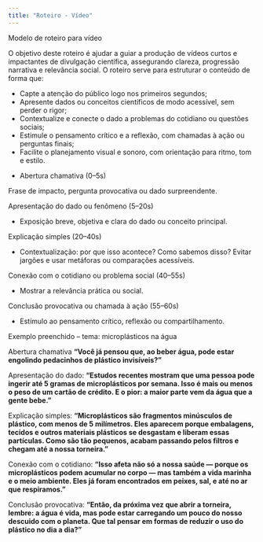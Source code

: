 ```yaml
---
title: "Roteiro - Vídeo"
---
```


::: titulo-nao-numerado
Modelo de roteiro para vídeo
:::

::: callout-tip
O objetivo deste roteiro é ajudar a guiar a produção de vídeos curtos e impactantes de divulgação científica, assegurando clareza, progressão narrativa e relevância social. O roteiro serve para estruturar o conteúdo de forma que:

-   Capte a atenção do público logo nos primeiros segundos;
-   Apresente dados ou conceitos científicos de modo acessível, sem perder o rigor;
-   Contextualize e conecte o dado a problemas do cotidiano ou questões sociais;
-   Estimule o pensamento crítico e a reflexão, com chamadas à ação ou perguntas finais;
-   Facilite o planejamento visual e sonoro, com orientação para ritmo, tom e estilo.
:::

:::::::::: fundo-papel
::: subtitulo-nao-numerado
-   Abertura chamativa (0–5s)
:::

Frase de impacto, pergunta provocativa ou dado surpreendente.

::: subtitulo-nao-numerado
Apresentação do dado ou fenômeno (5–20s)
:::

-   Exposição breve, objetiva e clara do dado ou conceito principal.

::: subtitulo-nao-numerado
Explicação simples (20–40s)
:::

-   Contextualização: por que isso acontece? Como sabemos disso? Evitar jargões e usar metáforas ou comparações acessíveis.

::: subtitulo-nao-numerado
Conexão com o cotidiano ou problema social (40–55s)
:::

-   Mostrar a relevância prática ou social.

::: subtitulo-nao-numerado
Conclusão provocativa ou chamada à ação (55–60s)
:::

-   Estímulo ao pensamento crítico, reflexão ou compartilhamento.

::: subtitulo-nao-numerado
Exemplo preenchido – tema: microplásticos na água
:::

::: citacao
Abertura chamativa **“Você já pensou que, ao beber água, pode estar engolindo pedacinhos de plástico invisíveis?”**

Apresentação do dado: **“Estudos recentes mostram que uma pessoa pode ingerir até 5 gramas de microplásticos por semana. Isso é mais ou menos o peso de um cartão de crédito. E o pior: a maior parte vem da água que a gente bebe.”**

Explicação simples: **“Microplásticos são fragmentos minúsculos de plástico, com menos de 5 milímetros. Eles aparecem porque embalagens, tecidos e outros materiais plásticos se desgastam e liberam essas partículas. Como são tão pequenos, acabam passando pelos filtros e chegam até a nossa torneira.”**

Conexão com o cotidiano: **“Isso afeta não só a nossa saúde — porque os microplásticos podem acumular no corpo — mas também a vida marinha e o meio ambiente. Eles já foram encontrados em peixes, sal, e até no ar que respiramos.”**

Conclusão provocativa: **“Então, da próxima vez que abrir a torneira, lembre: a água é vida, mas pode estar carregando um pouco do nosso descuido com o planeta. Que tal pensar em formas de reduzir o uso do plástico no dia a dia?”**
:::
::::::::::
